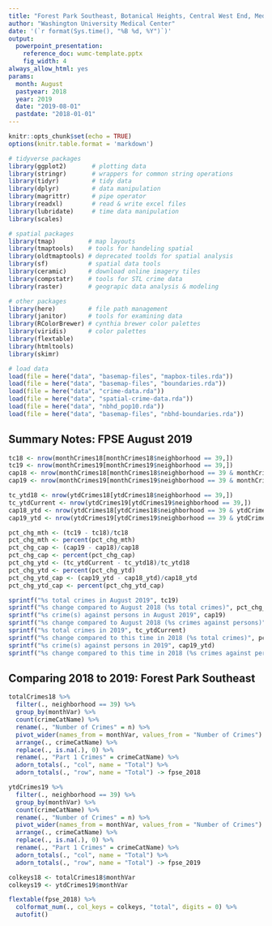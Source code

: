 ```yaml
---
title: "Forest Park Southeast, Botanical Heights, Central West End, Medical Campus"
author: "Washington University Medical Center"
date: '(`r format(Sys.time(), "%B %d, %Y")`)'
output: 
  powerpoint_presentation:
    reference_doc: wumc-template.pptx
    fig_width: 4
always_allow_html: yes
params: 
  month: August 
  pastyear: 2018
  year: 2019 
  date: "2019-08-01"
  pastdate: "2018-01-01"
---
```


```r
knitr::opts_chunk$set(echo = TRUE)
options(knitr.table.format = 'markdown')
```

```r
# tidyverse packages
library(ggplot2)       # plotting data
library(stringr)       # wrappers for common string operations
library(tidyr)         # tidy data
library(dplyr)         # data manipulation
library(magrittr)      # pipe operator
library(readxl)        # read & write excel files
library(lubridate)     # time data manipulation
library(scales)

# spatial packages
library(tmap)         # map layouts
library(tmaptools)    # tools for handeling spatial 
library(oldtmaptools) # deprecated toolds for spatial analysis
library(sf)           # spatial data tools
library(ceramic)      # download online imagery tiles
library(compstatr)    # tools for STL crime data
library(raster)       # geograpic data analysis & modeling

# other packages
library(here)         # file path management
library(janitor)      # tools for examining data
library(RColorBrewer) # cynthia brewer color palettes
library(viridis)      # color palettes
library(flextable)   
library(htmltools)
library(skimr)

# load data 
load(file = here("data", "basemap-files", "mapbox-tiles.rda"))
load(file = here("data", "basemap-files", "boundaries.rda"))
load(file = here("data", "crime-data.rda"))
load(file = here("data", "spatial-crime-data.rda"))
load(file = here("data", "nbhd_pop10.rda"))
load(file = here("data", "basemap-files", "nbhd-boundaries.rda"))
```

## Summary Notes: FPSE August 2019 

```r
tc18 <- nrow(monthCrimes18[monthCrimes18$neighborhood == 39,])
tc19 <- nrow(monthCrimes19[monthCrimes19$neighborhood == 39,])
cap18 <- nrow(monthCrimes18[monthCrimes18$neighborhood == 39 & monthCrimes18$crimeCatNum == 4 | monthCrimes18$neighborhood == 39 & monthCrimes18$crimeCatNum == 3,])
cap19 <- nrow(monthCrimes19[monthCrimes19$neighborhood == 39 & monthCrimes19$crimeCatNum == 4 | monthCrimes19$neighborhood == 39 & monthCrimes19$crimeCatNum == 3,])

tc_ytd18 <- nrow(ytdCrimes18[ytdCrimes18$neighborhood == 39,])
tc_ytdCurrent <- nrow(ytdCrimes19[ytdCrimes19$neighborhood == 39,])
cap18_ytd <- nrow(ytdCrimes18[ytdCrimes18$neighborhood == 39 & ytdCrimes18$crimeCatNum == 4 | ytdCrimes18$neighborhood == 39 & ytdCrimes18$crimeCatNum == 3,])
cap19_ytd <- nrow(ytdCrimes19[ytdCrimes19$neighborhood == 39 & ytdCrimes19$crimeCatNum == 4 | ytdCrimes19$neighborhood == 39 & ytdCrimes19$crimeCatNum == 3,])

pct_chg_mth <- (tc19 - tc18)/tc18
pct_chg_mth <- percent(pct_chg_mth)
pct_chg_cap <- (cap19 - cap18)/cap18 
pct_chg_cap <- percent(pct_chg_cap)
pct_chg_ytd <- (tc_ytdCurrent - tc_ytd18)/tc_ytd18
pct_chg_ytd <- percent(pct_chg_ytd)
pct_chg_ytd_cap <- (cap19_ytd - cap18_ytd)/cap18_ytd
pct_chg_ytd_cap <- percent(pct_chg_ytd_cap)
```

```r
sprintf("%s total crimes in August 2019", tc19)
sprintf("%s change compared to August 2018 (%s total crimes)", pct_chg_mth, tc18)
sprintf("%s crime(s) against persons in August 2019", cap19)
sprintf("%s change compared to August 2018 (%s crimes against persons)", pct_chg_cap, cap18)
sprintf("%s total crimes in 2019", tc_ytdCurrent)
sprintf("%s change compared to this time in 2018 (%s total crimes)", pct_chg_ytd, tc_ytd18)
sprintf("%s crime(s) against persons in 2019", cap19_ytd)
sprintf("%s change compared to this time in 2018 (%s crimes against persons)", pct_chg_ytd_cap, cap18_ytd)
```

## Comparing 2018 to 2019: Forest Park Southeast

```r
totalCrimes18 %>% 
  filter(., neighborhood == 39) %>% 
  group_by(monthVar) %>% 
  count(crimeCatName) %>% 
  rename(., "Number of Crimes" = n) %>% 
  pivot_wider(names_from = monthVar, values_from = "Number of Crimes") %>% 
  arrange(., crimeCatName) %>%
  replace(., is.na(.), 0) %>% 
  rename(., "Part 1 Crimes" = crimeCatName) %>% 
  adorn_totals(., "col", name = "Total") %>% 
  adorn_totals(., "row", name = "Total") -> fpse_2018

ytdCrimes19 %>% 
  filter(., neighborhood == 39) %>% 
  group_by(monthVar) %>% 
  count(crimeCatName) %>% 
  rename(., "Number of Crimes" = n) %>% 
  pivot_wider(names_from = monthVar, values_from = "Number of Crimes") %>% 
  arrange(., crimeCatName) %>%
  replace(., is.na(.), 0) %>% 
  rename(., "Part 1 Crimes" = crimeCatName) %>%
  adorn_totals(., "col", name = "Total") %>% 
  adorn_totals(., "row", name = "Total") -> fpse_2019 
```

```r
colkeys18 <- totalCrimes18$monthVar
colkeys19 <- ytdCrimes19$monthVar
```


```r
flextable(fpse_2018) %>% 
  colformat_num(., col_keys = colkeys, "total", digits = 0) %>% 
  autofit()
```






